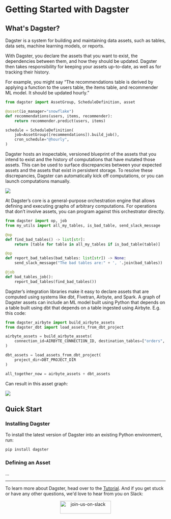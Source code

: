 # Getting Started with Dagster

## What's Dagster?

Dagster is a system for building and maintaining data assets, such as tables, data sets, machine learning models, or reports.

With Dagster, you declare the assets that you want to exist, the dependencies between them, and how they should be updated.  Dagster then takes responsibility for keeping your assets up-to-date, as well as for tracking their history.

For example, you might say “The recommendations table is derived by applying a function to the users table, the items table, and recommender ML model. It should be updated hourly.”

```python
from dagster import AssetGroup, ScheduleDefinition, asset

@asset(io_manager="snowflake")
def recommendations(users, items, recommender):
    return recommender.predict(users, items)

schedule = ScheduleDefinition(
    job=AssetGroup([recommendations]).build_job(),
    cron_schedule="@hourly",
)
```

Dagster hosts an inspectable, versioned blueprint of the assets that you intend to exist and the history of computations that have mutated those assets.  This can be used to surface discrepancies between your expected assets and the assets that exist in persistent storage. To resolve these discrepancies, Dagster can automatically kick off computations, or you can launch computations manually.


<img src="/images/getting-started/asset-graph.png" />

At Dagster’s core is a general-purpose orchestration engine that allows defining and executing graphs of arbitrary computations. For operations that don’t involve assets, you can program against this orchestrator directly.


```python
from dagster import op, job
from my_utils import all_my_tables, is_bad_table, send_slack_message

@op
def find_bad_tables() -> list[str]:
    return [table for table in all_my_tables if is_bad_table(table)]

@op
def report_bad_tables(bad_tables: list[str]) -> None:
    send_slack_message("The bad tables are:" + ', '.join(bad_tables))

@job
def bad_tables_job():
    report_bad_tables(find_bad_tables())
```

Dagster’s integration libraries make it easy to declare assets that are computed using systems like dbt, Fivetran, Airbyte, and Spark. A graph of Dagster assets can include an ML model built using Python that depends on a table built using dbt that depends on a table ingested using Airbyte. E.g. this code:

```python
from dagster_airbyte import build_airbyte_assets
from dagster_dbt import load_assets_from_dbt_project

airbyte_assets = build_airbyte_assets(
    connection_id=AIRBYTE_CONNECTION_ID, destination_tables=["orders", "users"]
)

dbt_assets = load_assets_from_dbt_project(
    project_dir=DBT_PROJECT_DIR
)

all_together_now = airbyte_assets + dbt_assets
```

Can result in this asset graph:

<img src="/images/getting-started/modern-data-stack-asset-graph.png" />


## Quick Start

### Installing Dagster

To install the latest version of Dagster into an existing Python environment, run:

```bash
pip install dagster
```

### Defining an Asset

...


---

To learn more about Dagster, head over to the [Tutorial](/tutorial). And if you get stuck or have any other questions, we'd love to hear from you on Slack:

<p align="center">
  <a href="https://dagster-slackin.herokuapp.com/" target="_blank">
    <Image
      alt="join-us-on-slack"
      src="/assets/join-us-on-slack.png"
      width="160"
      height="40"
    />
  </a>
</p>
